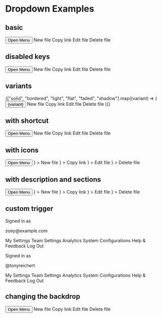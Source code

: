 
<Meta title="Showcase/Dropdown" />

# Dropdown Examples

<div style={{
    marginBottom: '32px'
}}>
    <h2>basic</h2>
    <Unstyled>
        <Dropdown>
            <DropdownTrigger>
                <Button 
                    variant="bordered" 
                >
                    Open Menu
                </Button>
            </DropdownTrigger>
            <DropdownMenu aria-label="Static Actions">
                <DropdownItem key="new">New file</DropdownItem>
                <DropdownItem key="copy">Copy link</DropdownItem>
                <DropdownItem key="edit">Edit file</DropdownItem>
                <DropdownItem key="delete" className="text-danger" color="danger">
                    Delete file
                </DropdownItem>
            </DropdownMenu>
        </Dropdown>
    </Unstyled>
</div>

<div style={{
    marginBottom: '32px'
}}>
    <h2>disabled keys</h2>
    <Unstyled>
        <Dropdown >
            <DropdownTrigger>
                <Button 
                    variant="bordered" 
                >
                    Open Menu
                </Button>
            </DropdownTrigger>
            <DropdownMenu aria-label="Example with disabled actions" disabledKeys={["edit", "delete"]}>
                <DropdownItem key="new">New file</DropdownItem>
                <DropdownItem key="copy">Copy link</DropdownItem>
                <DropdownItem key="edit">Edit file</DropdownItem>
                <DropdownItem key="delete" className="text-danger" color="danger">
                    Delete file
                </DropdownItem>
            </DropdownMenu>
        </Dropdown>
    </Unstyled>
</div>

<div style={{
    marginBottom: '32px'
}}>
    <h2>variants</h2>
    <Unstyled>
        <div className="flex flex-wrap gap-4">
            {["solid", "bordered", "light", "flat", "faded", "shadow"].map((variant) => (
                <Dropdown>
                    <DropdownTrigger>
                        <Button 
                            color="primary"
                            variant={variant}
                            className="capitalize"
                        >
                            {variant}
                        </Button>
                    </DropdownTrigger>
                    <DropdownMenu 
                        aria-label="Dropdown Variants"
                        color="primary" 
                        variant={variant}
                    >
                        <DropdownItem key="new">New file</DropdownItem>
                        <DropdownItem key="copy">Copy link</DropdownItem>
                        <DropdownItem key="edit">Edit file</DropdownItem>
                        <DropdownItem key="delete" className="text-danger" color="danger">
                            Delete file
                        </DropdownItem>
                    </DropdownMenu>
                </Dropdown>
            ))}
        </div>
    </Unstyled>
</div>

<div style={{
    marginBottom: '32px'
}}>
    <h2>with shortcut</h2>
    <Unstyled>
        <Dropdown>
            <DropdownTrigger>
                <Button 
                    variant="bordered" 
                >
                    Open Menu
                </Button>
            </DropdownTrigger>
            <DropdownMenu variant="flat" aria-label="Dropdown menu with shortcut">
                <DropdownItem key="new" shortcut="⌘N">New file</DropdownItem>
                <DropdownItem key="copy" shortcut="⌘C">Copy link</DropdownItem>
                <DropdownItem key="edit" shortcut="⌘⇧E">Edit file</DropdownItem>
                <DropdownItem key="delete" shortcut="⌘⇧D" className="text-danger" color="danger">
                    Delete file
                </DropdownItem>
            </DropdownMenu>
        </Dropdown>
    </Unstyled>
</div>

<div style={{
    marginBottom: '32px'
}}>
    <h2>with icons</h2>
    <Unstyled>
        <Dropdown>
            <DropdownTrigger>
                <Button 
                    variant="bordered" 
                >
                    Open Menu
                </Button>
            </DropdownTrigger>
            <DropdownMenu variant="faded" aria-label="Dropdown menu with icons">
                <DropdownItem
                    key="new"
                    shortcut="⌘N"
                    startContent={<AddNoteIcon className="text-xl text-default-500 pointer-events-none flex-shrink-0" />}
                >
                    New file
                </DropdownItem>
                <DropdownItem
                    key="copy"
                    shortcut="⌘C"
                    startContent={<CopyDocumentIcon className="text-xl text-default-500 pointer-events-none flex-shrink-0" />}
                >
                    Copy link
                </DropdownItem>
                <DropdownItem
                    key="edit"
                    shortcut="⌘⇧E"
                    startContent={<EditDocumentIcon className="text-xl text-default-500 pointer-events-none flex-shrink-0" />}
                >
                    Edit file
                </DropdownItem>
                <DropdownItem
                    key="delete"
                    className="text-danger"
                    color="danger"
                    shortcut="⌘⇧D"
                    startContent={<DeleteDocumentIcon className={cn("text-xl text-default-500 pointer-events-none flex-shrink-0", "text-danger")} />}
                >
                    Delete file
                </DropdownItem>
            </DropdownMenu>
        </Dropdown>
    </Unstyled>
</div>

<div style={{
    marginBottom: '32px'
}}>
    <h2>with description and sections</h2>
    <Unstyled>
        <Dropdown>
            <DropdownTrigger>
                <Button 
                    variant="bordered" 
                >
                    Open Menu
                </Button>
            </DropdownTrigger>
            <DropdownMenu variant="faded" color="success" aria-label="Dropdown menu with description">
                <DropdownSection title="Actions" showDivider>  
                    <DropdownItem
                        key="new"
                        shortcut="⌘N"
                        description="Create a new file"
                        startContent={<AddNoteIcon className="text-xl text-default-500 pointer-events-none flex-shrink-0" />}
                    >
                        New file
                    </DropdownItem>
                    <DropdownItem
                        key="copy"
                        shortcut="⌘C"
                        description="Copy the file link"
                        startContent={<CopyDocumentIcon className="text-xl text-default-500 pointer-events-none flex-shrink-0" />}
                    >
                        Copy link
                    </DropdownItem>
                    <DropdownItem
                        key="edit"
                        shortcut="⌘⇧E"
                        description="Allows you to edit the file"
                        startContent={<EditDocumentIcon className="text-xl text-default-500 pointer-events-none flex-shrink-0" />}
                    >
                        Edit file
                    </DropdownItem>
                </DropdownSection>
                <DropdownSection title="Danger zone">  
                    <DropdownItem
                        key="delete"
                        className="text-danger"
                        variant="flat"
                        color="danger"
                        shortcut="⌘⇧D"
                        description="Permanently delete the file"
                        startContent={<DeleteDocumentIcon className={cn("text-xl text-default-500 pointer-events-none flex-shrink-0", "text-danger")} />}
                    >
                        Delete file
                    </DropdownItem>
                </DropdownSection>
            </DropdownMenu>
        </Dropdown>
    </Unstyled>
</div>

<div style={{
    marginBottom: '32px'
}}>
    <h2>custom trigger</h2>
    <Unstyled>
        <div className="flex items-center gap-4">
            <Dropdown placement="bottom-end">
                <DropdownTrigger>
                    <Avatar
                        isBordered
                        as="button"
                        className="transition-transform"
                        src="https://i.pravatar.cc/150?u=a042581f4e29026704d"
                    />
                </DropdownTrigger>
                <DropdownMenu aria-label="Profile Actions" variant="flat">
                    <DropdownItem key="profile" className="h-14 gap-2">
                        <p className="font-semibold">Signed in as</p>
                        <p className="font-semibold">zoey@example.com</p>
                    </DropdownItem>
                    <DropdownItem key="settings">
                        My Settings
                    </DropdownItem>
                    <DropdownItem key="team_settings">Team Settings</DropdownItem>
                    <DropdownItem key="analytics">
                        Analytics
                    </DropdownItem>
                    <DropdownItem key="system">System</DropdownItem>
                    <DropdownItem key="configurations">Configurations</DropdownItem>
                    <DropdownItem key="help_and_feedback">
                        Help & Feedback
                    </DropdownItem>
                    <DropdownItem key="logout" color="danger">
                        Log Out
                    </DropdownItem>
                </DropdownMenu>
            </Dropdown>
            <Dropdown placement="bottom-start">
                <DropdownTrigger>
                    <User
                        as="button"
                        avatarProps={{
                        isBordered: true,
                        src: "https://i.pravatar.cc/150?u=a042581f4e29026024d",
                        }}
                        className="transition-transform"
                        description="@tonyreichert"
                        name="Tony Reichert"
                    />
                </DropdownTrigger>
                <DropdownMenu aria-label="User Actions" variant="flat">
                    <DropdownItem key="profile" className="h-14 gap-2">
                        <p className="font-bold">Signed in as</p>
                        <p className="font-bold">@tonyreichert</p>
                    </DropdownItem>
                    <DropdownItem key="settings">
                        My Settings
                    </DropdownItem>
                    <DropdownItem key="team_settings">Team Settings</DropdownItem>
                    <DropdownItem key="analytics">
                        Analytics
                    </DropdownItem>
                    <DropdownItem key="system">System</DropdownItem>
                    <DropdownItem key="configurations">Configurations</DropdownItem>
                    <DropdownItem key="help_and_feedback">
                        Help & Feedback
                    </DropdownItem>
                    <DropdownItem key="logout" color="danger">
                        Log Out
                    </DropdownItem>
                </DropdownMenu>
            </Dropdown>
        </div>
    </Unstyled>
</div>

<div style={{
    marginBottom: '32px'
}}>
    <h2>changing the backdrop</h2>
    <Unstyled>
        <Dropdown backdrop="blur">
            <DropdownTrigger>
                <Button 
                    variant="bordered" 
                >
                    Open Menu
                </Button>
            </DropdownTrigger>
            <DropdownMenu variant="faded" aria-label="Static Actions">
                <DropdownItem key="new">New file</DropdownItem>
                <DropdownItem key="copy">Copy link</DropdownItem>
                <DropdownItem key="edit">Edit file</DropdownItem>
                <DropdownItem key="delete" className="text-danger" color="danger">
                    Delete file
                </DropdownItem>
            </DropdownMenu>
        </Dropdown>
    </Unstyled>
</div>
